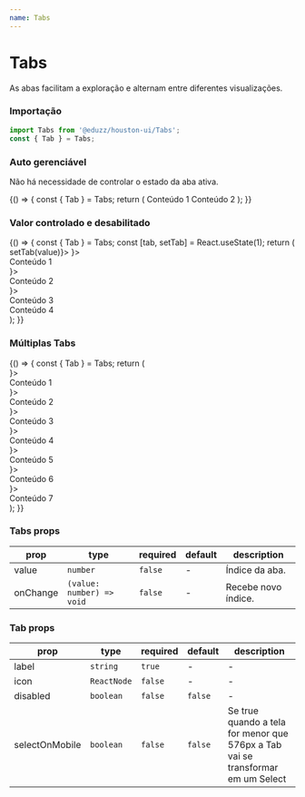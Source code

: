 ```yaml
---
name: Tabs
---
```





# Tabs

As abas facilitam a exploração e alternam entre diferentes visualizações.

### Importação

```js
import Tabs from '@eduzz/houston-ui/Tabs';
const { Tab } = Tabs;
```

### Auto gerenciável

Não há necessidade de controlar o estado da aba ativa.

<Playground>
  {() => {
    const { Tab } = Tabs;
    return (
      <Tabs>
        <Tab label='Label 1'>Conteúdo 1</Tab>
        <Tab label='Label 2'>Conteúdo 2</Tab>
      </Tabs>
    );
  }}
</Playground>

### Valor controlado e desabilitado

<Playground>
  {() => {
    const { Tab } = Tabs;
    const [tab, setTab] = React.useState(1);
    return (
      <Tabs value={tab} onChange={value => setTab(value)}>
        <Tab label='Label 1' icon={<FaceHappyOutline />}>
          <div>Conteúdo 1</div>
        </Tab>
        <Tab label='Label 2' icon={<FaceHappyOutline />}>
          <div>Conteúdo 2</div>
        </Tab>
        <Tab label='Label 3' icon={<FaceHappyOutline />}>
          <div>Conteúdo 3</div>
        </Tab>
        <Tab label='Desabilitado 4' disabled>
          <div>Conteúdo 4</div>
        </Tab>
      </Tabs>
    );
  }}
</Playground>

### Múltiplas Tabs

<Playground>
  {() => {
    const { Tab } = Tabs;
    return (
      <div style={{ width: '600px' }}>
        <Tabs>
          <Tab label='Título 1' icon={<FaceHappyOutline />}>
            <div>Conteúdo 1</div>
          </Tab>
          <Tab label='Título 2' icon={<FaceHappyOutline />}>
            <div>Conteúdo 2</div>
          </Tab>
          <Tab label='Título 3' icon={<FaceHappyOutline />}>
            <div>Conteúdo 3</div>
          </Tab>
          <Tab label='Título 4' icon={<FaceHappyOutline />}>
            <div>Conteúdo 4</div>
          </Tab>
          <Tab label='Título 5' icon={<FaceHappyOutline />}>
            <div>Conteúdo 5</div>
          </Tab>
          <Tab label='Título 6' icon={<FaceHappyOutline />}>
            <div>Conteúdo 6</div>
          </Tab>
          <Tab label='Título 7' icon={<FaceHappyOutline />}>
            <div>Conteúdo 7</div>
          </Tab>
        </Tabs>
      </div>
    );
  }}
</Playground>

### Tabs props

| prop     | type                      | required | default | description         |
| -------- | ------------------------- | -------- | ------- | ------------------- |
| value    | `number`                  | `false`  | -       | Índice da aba.      |
| onChange | `(value: number) => void` | `false`  | -       | Recebe novo índice. |

### Tab props

| prop           | type        | required | default | description                                                                     |
| -------------- | ----------- | -------- | ------- | ------------------------------------------------------------------------------- |
| label          | `string`    | `true`   | -       | -                                                                               |
| icon           | `ReactNode` | `false`  | -       | -                                                                               |
| disabled       | `boolean`   | `false`  | `false` | -                                                                               |
| selectOnMobile | `boolean`   | `false`  | `false` | Se true quando a tela for menor que 576px a Tab vai se transformar em um Select |
